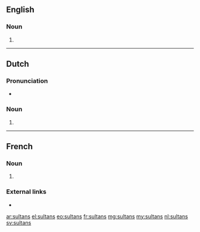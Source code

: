 {{also|sultāns}}
==English==

===Noun===
{{head|en|noun plural form}}

# {{plural of|sultan|lang=en}}

----

==Dutch==

===Pronunciation===
* {{audio|Nl-sultans.ogg|Audio|lang=nl}}

===Noun===
{{head|nl|noun plural form}}

# {{nl-noun form of|pl|sultan}}

----

==French==

===Noun===
{{head|fr|noun plural form|g=m}}

# {{plural of|sultan|lang=fr}}

===External links===
* {{R:TLFi}}

[[ar:sultans]]
[[el:sultans]]
[[eo:sultans]]
[[fr:sultans]]
[[mg:sultans]]
[[my:sultans]]
[[nl:sultans]]
[[sv:sultans]]